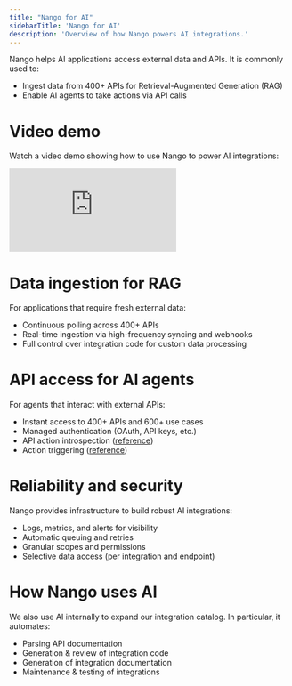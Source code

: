 ```yaml
---
title: "Nango for AI"
sidebarTitle: 'Nango for AI'
description: 'Overview of how Nango powers AI integrations.'
---
```


Nango helps AI applications access external data and APIs. It is commonly used to:
- Ingest data from 400+ APIs for Retrieval-Augmented Generation (RAG)
- Enable AI agents to take actions via API calls

# Video demo

Watch a video demo showing how to use Nango to power AI integrations: 

<div style={{ position: 'relative', overflow: 'hidden', paddingTop: '56.25%' }}>
    <iframe
        src="https://www.loom.com/embed/bdf871464fd148048ffe00eba3a1b982"
        frameBorder="0"
        allowFullScreen
        style={{ position: 'absolute', top: 0, left: 0, width: '100%', height: '100%' }}
        title="Loom video"
    ></iframe>
</div>

# Data ingestion for RAG

For applications that require fresh external data:
- Continuous polling across 400+ APIs
- Real-time ingestion via high-frequency syncing and webhooks
- Full control over integration code for custom data processing

# API access for AI agents

For agents that interact with external APIs:
- Instant access to 400+ APIs and 600+ use cases
- Managed authentication (OAuth, API keys, etc.)
- API action introspection ([reference](/reference/api/scripts/config))
- Action triggering ([reference](/reference/api/action/trigger))

# Reliability and security

Nango provides infrastructure to build robust AI integrations:
- Logs, metrics, and alerts for visibility
- Automatic queuing and retries
- Granular scopes and permissions
- Selective data access (per integration and endpoint)

# How Nango uses AI

We also use AI internally to expand our integration catalog. In particular, it automates:
- Parsing API documentation 
- Generation & review of integration code
- Generation of integration documentation
- Maintenance & testing of integrations